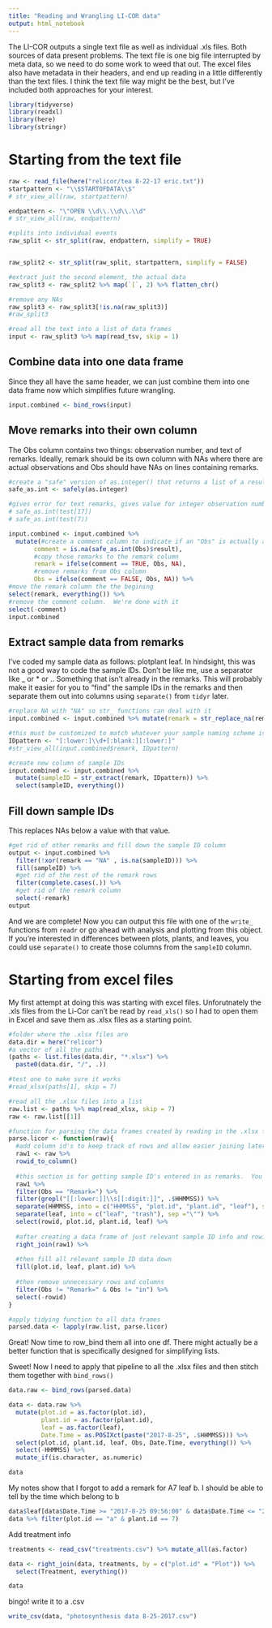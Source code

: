 ```yaml
---
title: "Reading and Wrangling LI-COR data"
output: html_notebook
---
```

The LI-COR outputs a single text file as well as individual .xls files.  Both sources of data present problems.  The text file is one big file interrupted by meta data, so we need to do some work to weed that out.  The excel files also have metadata in their headers, and end up reading in a little differently than the text files.  I think the text file way might be the best, but I've included both approaches for your interest.

```r
library(tidyverse)
library(readxl)
library(here)
library(stringr)
```


# Starting from the text file
```r
raw <- read_file(here("relicor/tea 8-22-17 eric.txt"))
startpattern <- "\\$STARTOFDATA\\$"
# str_view_all(raw, startpattern)

endpattern <- "\"OPEN \\d\\.\\d\\.\\d"
# str_view_all(raw, endpattern)

#splits into individual events
raw_split <- str_split(raw, endpattern, simplify = TRUE)


raw_split2 <- str_split(raw_split, startpattern, simplify = FALSE)

#extract just the second element, the actual data
raw_split3 <- raw_split2 %>% map(`[`, 2) %>% flatten_chr()

#remove any NAs
raw_split3 <- raw_split3[!is.na(raw_split3)]
#raw_split3

#read all the text into a list of data frames
input <- raw_split3 %>% map(read_tsv, skip = 1)
```
## Combine data into one data frame
Since they all have the same header, we can just combine them into one data frame now which simplifies future wrangling.
```r
input.combined <- bind_rows(input)
```

## Move remarks into their own column
The Obs column contains two things: observation number, and text of remarks.  Ideally, remark should be its own column with NAs where there are actual observations and Obs should have NAs on lines containing remarks.
```r
#create a "safe" version of as.integer() that returns a list of a result and error
safe_as.int <- safely(as.integer)

#gives error for text remarks, gives value for integer observation numbers
# safe_as.int(test[17])
# safe_as.int(test(7))

input.combined <- input.combined %>% 
  mutate(#create a comment column to indicate if an "Obs" is actually a remark
       comment = is.na(safe_as.int(Obs)$result), 
       #copy those remarks to the remark column
       remark = ifelse(comment == TRUE, Obs, NA),
       #remove remarks from Obs column
       Obs = ifelse(comment == FALSE, Obs, NA)) %>% 
#move the remark column the the begining
select(remark, everything()) %>% 
#remove the comment column.  We're done with it
select(-comment)
input.combined
```
## Extract sample data from remarks
I've coded my sample data as follows: plotplant leaf.  In hindsight, this was not a good way to code the sample IDs.  Don't be like me, use a separator like _ or * or ..  Something that isn't already in the remarks. This will probably make it easier for you to "find" the sample IDs in the remarks and then separate them out into columns using `separate()` from `tidyr` later.
```r
#replace NA with "NA" so str_ functions can deal with it
input.combined <- input.combined %>% mutate(remark = str_replace_na(remark))

#this must be customized to match whatever your sample naming scheme is.
IDpattern <- "[:lower:]\\d+[:blank:][:lower:]"
#str_view_all(input.combined$remark, IDpattern)

#create new column of sample IDs
input.combined <- input.combined %>%
  mutate(sampleID = str_extract(remark, IDpattern)) %>% 
  select(sampleID, everything())
```

## Fill down sample IDs
This replaces NAs below a value with that value.
```r
#get rid of other remarks and fill down the sample ID column
output <- input.combined %>% 
  filter(!xor(remark == "NA" , is.na(sampleID))) %>%
  fill(sampleID) %>% 
  #get rid of the rest of the remark rows
  filter(complete.cases(.)) %>% 
  #get rid of the remark column
  select(-remark)
output
```
And we are complete!  Now you can output this file with one of the `write_` functions from `readr` or go ahead with analysis and plotting from this object.  If you're interested in differences between plots, plants, and leaves, you could use `separate()` to create those columns from the `sampleID` column.


# Starting from excel files

My first attempt at doing this was starting with excel files.  Unforutnately the .xls files from the Li-Cor can't be read by `read_xls()` so I had to open them in Excel and save them as .xlsx files as a starting point.
```r
#folder where the .xlsx files are
data.dir = here("relicor")
#a vector of all the paths
(paths <- list.files(data.dir, "*.xlsx") %>% 
  paste0(data.dir, "/", .))

#test one to make sure it works
#read_xlsx(paths[1], skip = 7)

#read all the .xlsx files into a list
raw.list <- paths %>% map(read_xlsx, skip = 7)
raw <- raw.list[[1]]
```


```r
#function for parsing the data frames created by reading in the .xlsx files  
parse.licor <- function(raw){
  #add column id's to keep track of rows and allow easier joining later
  raw1 <- raw %>% 
  rowid_to_column() 
  
  #this section is for getting sample ID's entered in as remarks.  You'll have to customize based on your system for labeling.
  raw1 %>% 
  filter(Obs == "Remark=") %>% 
  filter(grepl("[[:lower:]]\\s[[:digit:]]", .$HHMMSS)) %>% 
  separate(HHMMSS, into = c("HHMMSS", "plot.id", "plant.id", "leaf"), sep = " ") %>% 
  separate(leaf, into = c("leaf", "trash"), sep ="\"") %>% 
  select(rowid, plot.id, plant.id, leaf) %>% 
  
  #after creating a data frame of just relevant sample ID info and rowid, merge with the original data
  right_join(raw1) %>% 
  
  #then fill all relevant sample ID data down
  fill(plot.id, leaf, plant.id) %>% 
  
  #then remove unnecessary rows and columns
  filter(Obs != "Remark=" & Obs != "in") %>% 
  select(-rowid)
}

#apply tidying function to all data frames
parsed.data <- lapply(raw.list, parse.licor)
```
Great! Now time to row_bind them all into one df.  There might actually be a better function that is specifically designed for simplifying lists.

Sweet!  Now I need to apply that pipeline to all the .xlsx files and then stitch them together with `bind_rows()`

```r
data.raw <- bind_rows(parsed.data)

data <- data.raw %>%
  mutate(plot.id = as.factor(plot.id), 
         plant.id = as.factor(plant.id), 
         leaf = as.factor(leaf), 
         Date.Time = as.POSIXct(paste("2017-8-25", .$HHMMSS))) %>%
  select(plot.id, plant.id, leaf, Obs, Date.Time, everything()) %>% 
  select(-HHMMSS) %>% 
  mutate_if(is.character, as.numeric)

data
```

My notes show that I forgot to add a remark for A7 leaf b.  I should be able to tell by the time which belong to b

```r
data$leaf[data$Date.Time >= "2017-8-25 09:56:00" & data$Date.Time <= "2017-8-25 09:59:00"] <- "b"
data %>% filter(plot.id == "a" & plant.id == 7)
```
Add treatment info
```r
treatments <- read_csv("treatments.csv") %>% mutate_all(as.factor)

data <- right_join(data, treatments, by = c("plot.id" = "Plot")) %>%
  select(Treatment, everything())

data
```



bingo!  write it to a .csv
```r
write_csv(data, "photosynthesis data 8-25-2017.csv")
```




